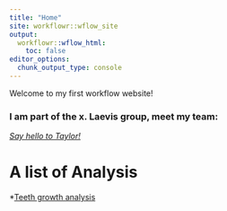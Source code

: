 ```yaml
---
title: "Home"
site: workflowr::wflow_site
output:
  workflowr::wflow_html:
    toc: false
editor_options:
  chunk_output_type: console
---
```


Welcome to my first workflow website! 

### **I am part of the x. Laevis group, meet my team:**
*[Say hello to Taylor!](https://thainsceb.github.io/myproject/)*

# A list of Analysis 
*[Teeth growth analysis](teeth.html)



